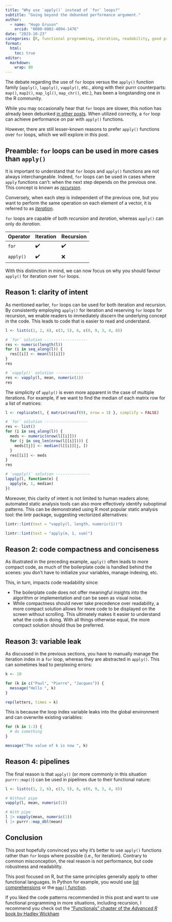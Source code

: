 ```yaml
---
title: "Why use `apply()` instead of `for` loops?"
subtitle: "Going beyond the debunked performance argument."
author:
  - name: "Hugo Gruson"
    orcid: "0000-0002-4094-1476"
date: "2023-10-23"
categories: [R, functional programming, iteration, readability, good practices]
format:
  html: 
    toc: true
editor: 
  markdown: 
    wrap: 80
---
```


The debate regarding the use of `for` loops versus the `apply()` function family
(`apply()`, `lapply()`, `vapply()`, etc., along with their purrr counterparts:
`map()`, `map2()`, `map_lgl()`, `map_chr()`, etc.), has been a longstanding one
in the R community.

While you may occasionally hear that `for` loops are slower, this notion has
already been debunked [in other
posts](https://privefl.github.io/blog/why-loops-are-slow-in-r/). When utilized
correctly, a `for` loop can achieve performance on par with `apply()` functions.

However, there are still lesser-known reasons to prefer `apply()` functions over
`for` loops, which we will explore in this post.

## Preamble: `for` loops can be used in more cases than `apply()`

It is important to understand that `for` loops and `apply()` functions are not
always interchangeable. Indeed, `for` loops can be used in cases where `apply`
functions can't: when the next step depends on the previous one. This concept is
known as [*recursion*](https://en.wikipedia.org/wiki/Recursion).

Conversely, when each step is independent of the previous one, but you want to
perform the same operation on each element of a vector, it is referred to as
[*iteration*](https://en.wikipedia.org/wiki/Iteration).

`for` loops are capable of both *recursion* and *iteration*, whereas `apply()`
can only do *iteration*.

| Operator  | Iteration | Recursion |
|-----------|-----------|-----------|
| `for`     | ✔️        | ✔️        |
| `apply()` | ✔️        | ❌        |

With this distinction in mind, we can now focus on why you should favour
`apply()` for iteration over `for` loops.

## Reason 1: clarity of intent

As mentioned earlier, `for` loops can be used for both iteration and recursion.
By consistently employing `apply()` for iteration and reserving `for` loops for
recursion, we enable readers to immediately discern the underlying concept in
the code. This leads to code that is easier to read and understand.

```r
l <- list(c(1, 2, 6), c(3, 5), 6, c(0, 9, 3, 4, 8))

# `for` solution -------------------
res <- numeric(length(l))
for (i in seq_along(l)) {
  res[[i]] <- mean(l[[i]])
}
res

# `vapply()` solution ---------------
res <- vapply(l, mean, numeric(1))
res
```

The simplicity of `apply()` is even more apparent in the case of multiple iterations. For example, if we want to find the median of each matrix row for a list of matrices:

```r
l <- replicate(5, { matrix(runif(9), nrow = 3) }, simplify = FALSE)

# `for` solution -------------------
res <- list()
for (i in seq_along(l)) {
  meds <- numeric(nrow(l[[i]]))
  for (j in seq_len(nrow(l[[i]]))) {
    meds[[j]] <- median(l[[i]][j, ])
  }
  res[[i]] <- meds
}
res

# `vapply()` solution ---------------
lapply(l, function(e) {
  apply(e, 1, median)
})
```

Moreover, this clarity of intent is not limited to human readers alone;
automated static analysis tools can also more effectively identify suboptimal
patterns. This can be demonstrated using R most popular static analysis tool:
the lintr package, suggesting vectorized alternatives:

```r
lintr::lint(text = "vapply(l, length, numeric(1))")

lintr::lint(text = "apply(m, 1, sum)")
```

## Reason 2: code compactness and conciseness

As illustrated in the preceding example, `apply()` often leads to more compact
code, as much of the boilerplate code is handled behind the scenes: you don't
have to initialize your variables, manage indexing, etc.

This, in turn, impacts code readability since:

- The boilerplate code does not offer meaningful insights into the algorithm or
  implementation and can be seen as visual noise.
- While compactness should never take precedence over readability, a more
  compact solution allows for more code to be displayed on the screen without
  scrolling. This ultimately makes it easier to understand what the code is
  doing. With all things otherwise equal, the more compact solution should thus
  be preferred.

## Reason 3: variable leak

As discussed in the previous sections, you have to manually manage the iteration
index in a `for` loop, whereas they are abstracted in `apply()`. This can
sometimes lead to perplexing errors:

```r
k <- 10

for (k in c("Paul", "Pierre", "Jacques")) {
  message("Hello ", k)
}

rep(letters, times = k)
```

This is because the loop index variable leaks into the global environment and
can overwrite existing variables:

```r
for (k in 1:3) {
  # do something
}

message("The value of k is now ", k)
```

## Reason 4: pipelines

The final reason is that `apply()` (or more commonly in this situation
`purrr::map()`) can be used in pipelines due to their functional nature:

```r
l <- list(c(1, 2, 6), c(3, 5), 6, c(0, 9, 3, 4, 8))

# Without pipe
vapply(l, mean, numeric(1))

# With pipe
l |> vapply(mean, numeric(1))
l |> purrr::map_dbl(mean)
```

## Conclusion

This post hopefully convinced you why it's better to use `apply()` functions
rather than `for` loops where possible (i.e., for iteration). Contrary to common
misconception, the real reason is not performance, but code robustness and
readability.

::: {.callout-tip title="Beyond R"}

This post focused on R, but the same principles generally apply to other
functional languages. In Python for example, you would use [list
comprehensions](https://www.w3schools.com/python/python_lists_comprehension.asp)
or the [`map()` function](https://www.w3schools.com/python/ref_func_map.asp).

:::

::: {.callout-tip title="Further reading"}

If you liked the code patterns recommended in this post and want to use functional programming in more situations, including recursion, I recommend you check out the ["Functionals" chapter of the *Advanced R* book by Hadley Wickham](https://adv-r.hadley.nz/functionals.html#functionals)

:::
